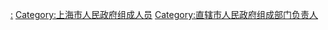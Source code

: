 [[Category:上海市人民政府组成部门|:]]
[[Category:上海市人民政府组成人员|Category:上海市人民政府组成人员]]
[[Category:直辖市人民政府组成部门负责人|Category:直辖市人民政府组成部门负责人]]